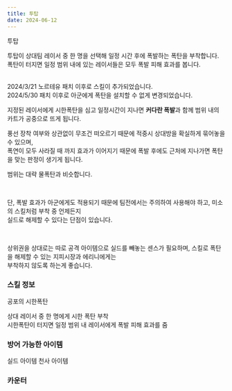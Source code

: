 ```yaml
---
title: 투탑
date: 2024-06-12
---
```


<Sprite className="character" backgroundPosition="-556px -1740px">투탑</Sprite>

<Bq>투탑이 상대팀 레이서 중 한 명을 선택해 일정 시간 후에 폭발하는 폭탄을 부착합니다.<br/>
폭탄이 터지면 일정 범위 내에 있는 레이서들은 모두 폭발 피해 효과를 봅니다.<br/><br/>
<Link target="_blank" href="https://kartdrift.nexon.com/kartdrift/ko/news/update/view?threadId=2527539">2024/3/21 노르테유 패치</Link> 이후로 스킬이 추가되었습니다.<br/>
<Link target="_blank" href="https://kartdrift.nexon.com/kartdrift/ko/news/update/view?threadId=2574039">2024/5/30 패치</Link> 이후로 아군에게 폭탄을 설치할 수 없게 변경되었습니다.</Bq>

지정된 레이서에게 시한폭탄을 심고 일정시간이 지나면 **커다란 폭발**과 함께 범위 내의 카트가 공중으로 뜨게 됩니다. 

풍선 장착 여부와 상관없이 무조건 떠오르기 때문에 적중시 상대방을 확실하게 묶어놓을 수 있으며, <br/>
폭연이 모두 사라질 때 까지 효과가 이어지기 때문에 폭발 후에도 근처에 지나가면 폭탄을 맞는 판정이 생기게 됩니다. 

범위는 대략 물폭탄과 비슷합니다.

<br/>

단, 폭발 효과가 아군에게도 적용되기 때문에 팀전에서는 주의하여 사용해야 하고, 미소의 스킬처럼 부착 중 언제든지 <br/>
실드로 해제할 수 있다는 단점이 있습니다.

<br/>

상위권을 상대로는 따로 공격 아이템으로 실드를 빼놓는 센스가 필요하며, 스킬로 폭탄을 해제할 수 있는 지피시장과 에리니에게는 <br/>
부착하지 않도록 하는게 좋습니다.

### 스킬 정보

<Sprite className="skill" backgroundPosition="-550px -10px">공포의 시한폭탄</Sprite>

<Info diffText="중급자 추천" titleText="공포의 시한폭탄" tagText="액티브"/>

<Bq>상대 레이서 중 한 명에게 시한 폭탄 부착<br/>
시한폭탄이 터지면 일정 범위 내 레이서에게 폭발 피해 효과를 줌</Bq>

<TagList title="재사용 대기시간">
    <Tag name="일반" text1="25초" text2="12.5초"/>
    <Tag name="고급" text1="23.7초" text2="11.8초"/>
    <Tag name="희귀" text1="22.4초" text2="11.2초"/>
    <Tag name="영웅" text1="21.1초" text2="10.5초"/>
    <Tag name="전설" text1="19.8초" text2="9.9초"/>
</TagList>

### 방어 가능한 아이템

<Division className="mdFlex mdCg">
    <Sprite className="item" backgroundPosition="-244px -165px">실드 아이템</Sprite>
    <Sprite className="item" backgroundPosition="-87px -13px">천사 아이템</Sprite>
</Division>

### 카운터

<Division className="mdFlex mdCg">
    <Tag name="지피시장" styleClassName="radius"/>
    <Tag name="에리니" styleClassName="radius"/>
</Division>
